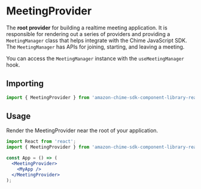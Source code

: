<Meta title="Providers/MeetingProvider" />

# MeetingProvider

The **root provider** for building a realtime meeting application. It is responsible for rendering out a series of providers and providing a `MeetingManager` class that helps integrate with the Chime JavaScript SDK. The `MeetingManager` has APIs for joining, starting, and leaving a meeting.

You can access the `MeetingManager` instance with the `useMeetingManager` hook.

## Importing

```jsx
import { MeetingProvider } from 'amazon-chime-sdk-component-library-react';
```

## Usage

Render the MeetingProvider near the root of your application. 

```jsx
import React from 'react';
import { MeetingProvider } from 'amazon-chime-sdk-component-library-react';

const App = () => (
  <MeetingProvider>
    <MyApp />
  </MeetingProvider>
);
```
